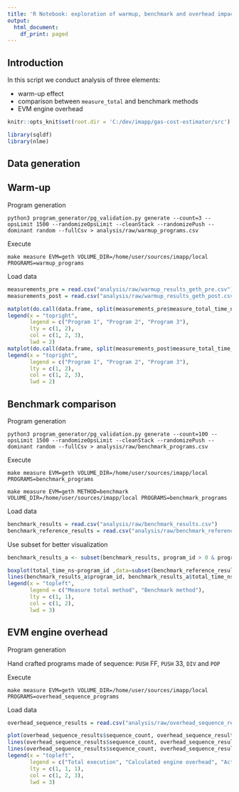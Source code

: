 ```yaml
---
title: 'R Notebook: exploration of warmup, benchmark and overhead impact on measurements - template; for Gas Cost Estimator'
output:
  html_document:
    df_print: paged
---
```


## Introduction

In this script we conduct analysis of three elements:

-   warm-up effect
-   comparison between `measure_total` and benchmark methods
-   EVM engine overhead

```r
knitr::opts_knit$set(root.dir = 'C:/dev/imapp/gas-cost-estimator/src')
```

```r
library(sqldf)
library(nlme)
```

## Data generation

## Warm-up

Program generation

    python3 program_generator/pg_validation.py generate --count=3 --opsLimit 1500 --randomizeOpsLimit --cleanStack --randomizePush --dominant random --fullCsv > analysis/raw/warmup_programs.csv

Execute

    make measure EVM=geth VOLUME_DIR=/home/user/sources/imapp/local PROGRAMS=warmup_programs

Load data

```r
measurements_pre = read.csv("analysis/raw/warmup_results_geth_pre.csv")
measurements_post = read.csv("analysis/raw/warmup_results_geth_post.csv")
```

```r
matplot(do.call(data.frame, split(measurements_pre$measure_total_time_ns, measurements_pre$program_id)), type="l", xlab="runs", ylab="time[ns]")
legend(x = "topright",
       legend = c("Program 1", "Program 2", "Program 3"),
       lty = c(1, 2),
       col = c(1, 2, 3),
       lwd = 2) 
matplot(do.call(data.frame, split(measurements_post$measure_total_time_ns, measurements_post$program_id)), type="l", xlab="runs", ylab="time[ns]")
legend(x = "topright",
       legend = c("Program 1", "Program 2", "Program 3"),
       lty = c(1, 2),
       col = c(1, 2, 3),
       lwd = 2) 

```

## Benchmark comparison

Program generation

    python3 program_generator/pg_validation.py generate --count=100 --opsLimit 1500 --randomizeOpsLimit --cleanStack --randomizePush --dominant random --fullCsv > analysis/raw/benchmark_programs.csv

Execute

    make measure EVM=geth VOLUME_DIR=/home/user/sources/imapp/local PROGRAMS=benchmark_programs

    make measure EVM=geth METHOD=benchmark VOLUME_DIR=/home/user/sources/imapp/local PROGRAMS=benchmark_programs

Load data

```r
benchmark_results = read.csv("analysis/raw/benchmark_results.csv")
benchmark_reference_results = read.csv("analysis/raw/benchmark_reference_results.csv")
```

Use subset for better visualization

```r
benchmark_results_a <- subset(benchmark_results, program_id > 0 & program_id < 50)
```

```r
boxplot(total_time_ns~program_id ,data=subset(benchmark_reference_results, program_id > 0 & program_id < 50), outline=FALSE)
lines(benchmark_results_a$program_id, benchmark_results_a$total_time_ns, col=2, type="p", pch = 15)
legend(x = "topleft",
       legend = c("Measure total method", "Benchmark method"),
       lty = c(1, 1),
       col = c(1, 2),
       lwd = 3) 

```

## EVM engine overhead

Program generation

Hand crafted programs made of sequence: `PUSH` FF, `PUSH` 33, `DIV` and `POP`

Execute

    make measure EVM=geth VOLUME_DIR=/home/user/sources/imapp/local PROGRAMS=overhead_sequence_programs

Load data

```r
overhead_sequence_results = read.csv("analysis/raw/overhead_sequence_results.csv")
```

```r
plot(overhead_sequence_results$sequence_count, overhead_sequence_results$total_time_ns, type="l", ylim = c(0,7000))
lines(overhead_sequence_results$sequence_count, overhead_sequence_results$engine_overhead_time_ns, col="2", type="l")
lines(overhead_sequence_results$sequence_count, overhead_sequence_results$execution_loop_time_ns, col="3", type="l")
legend(x = "topleft",
       legend = c("Total execution", "Calculated engine overhead", "Actual bytecode execution loop"),
       lty = c(1, 1, 1),
       col = c(1, 2, 3),
       lwd = 3) 

```
